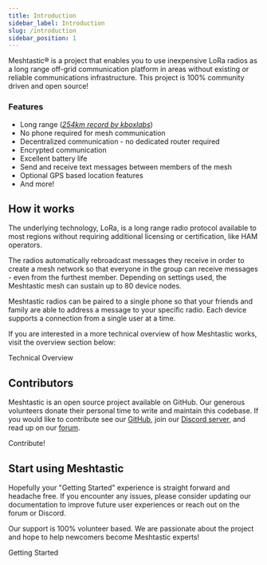 ```yaml
---
title: Introduction
sidebar_label: Introduction
slug: /introduction
sidebar_position: 1
---
```



Meshtastic® is a project that enables you to use inexpensive LoRa radios as a long range off-grid communication platform in areas without existing or reliable communications infrastructure. This project is 100% community driven and open source!

### Features

- Long range ([_254km record by kboxlabs_](overview/range-tests#current-record))
- No phone required for mesh communication
- Decentralized communication - no dedicated router required
- Encrypted communication
- Excellent battery life
- Send and receive text messages between members of the mesh
- Optional GPS based location features
- And more!

## How it works

The underlying technology, LoRa, is a long range radio protocol available to most regions without requiring additional licensing or certification, like HAM operators.

The radios automatically rebroadcast messages they receive in order to create a mesh network so that everyone in the group can receive messages - even from the furthest member. Depending on settings used, the Meshtastic mesh can sustain up to 80 device nodes.

Meshtastic radios can be paired to a single phone so that your friends and family are able to address a message to your specific radio. Each device supports a connection from a single user at a time.

If you are interested in a more technical overview of how Meshtastic works, visit the overview section below:

<div className="indexCtasBody">
  <Link
    className={"button button--outline  button--lg cta--button"}
    to={"overview"}
  >
    Technical Overview
  </Link>
</div>

## Contributors

Meshtastic is an open source project available on GitHub. Our generous volunteers donate their personal time to write and maintain this codebase. If you would like to contribute see our [GitHub](https://github.com/meshtastic), join our [Discord server](https://discord.gg/ktMAKGBnBs), and read up on our [forum](https://meshtastic.discourse.group).

<div className="indexCtasBody">
  <Link
    className={"button button--outline  button--lg cta--button"}
    to={"contributing"}
  >
    Contribute!
  </Link>
</div>

<!--- FIXME add Github organization list/contributor list --->

## Start using Meshtastic

Hopefully your "Getting Started" experience is straight forward and headache free. If you encounter any issues, please consider updating our documentation to improve future user experiences or reach out on the forum or Discord.

Our support is 100% volunteer based. We are passionate about the project and hope to help newcomers become Meshtastic experts!

<div className="indexCtasBody">
  <Link
    className={"button button--outline  button--lg cta--button"}
    to={"getting-started"}
  >
    Getting Started
  </Link>
</div>
